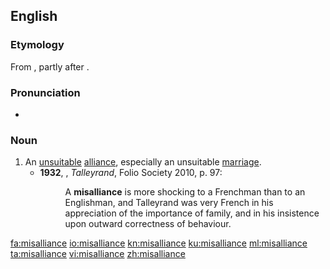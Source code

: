 ==English==
===Etymology===
From {{prefix|mis|alliance|lang=en}}, partly after {{etyl|fr|en}} {{term|mésalliance}}.

===Pronunciation===
*{{a|UK}} {{IPA|/ˌmɪsəˈlʌɪəns/|lang=en}}

===Noun===
{{en-noun}}

# An [[unsuitable]] [[alliance]], especially an unsuitable [[marriage]]. {{defdate|from 18th c.}}
#*'''1932''', {{w|Duff Cooper}}, ''Talleyrand'', Folio Society 2010, p. 97:
#*:A '''misalliance''' is more shocking to a Frenchman than to an Englishman, and Talleyrand was very French in his appreciation of the importance of family, and in his insistence upon outward correctness of behaviour.

[[fa:misalliance]]
[[io:misalliance]]
[[kn:misalliance]]
[[ku:misalliance]]
[[ml:misalliance]]
[[ta:misalliance]]
[[vi:misalliance]]
[[zh:misalliance]]